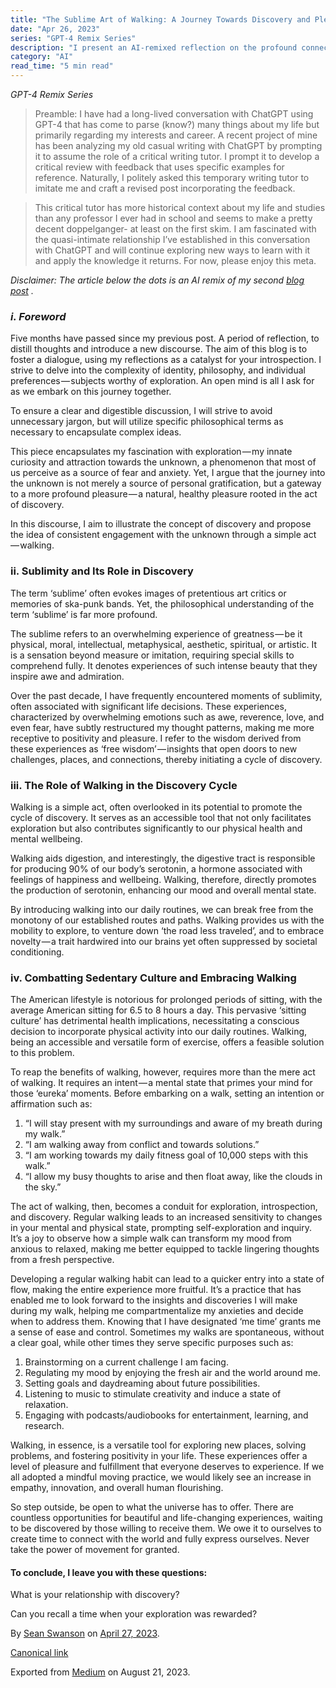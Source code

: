 ```yaml
---
title: "The Sublime Art of Walking: A Journey Towards Discovery and Pleasure"
date: "Apr 26, 2023"
series: "GPT-4 Remix Series"
description: "I present an AI-remixed reflection on the profound connection between the act of walking and the philosophical underpinnings of discovery. Bridging my own personal encounters with moments of sublimity and the sheer simplicity of walking, this article is an ode to exploration, both of the world around us and the world within. Through this writing, I aim to prompt introspection on our relationship with movement, exploration, and the boundless opportunities it offers. Please note, this post is a reimagined version of my earlier writing, crafted with the aid of ChatGPT from the GPT-4 Remix Series."
category: "AI"
read_time: "5 min read"
---
```


_GPT-4 Remix Series_

> Preamble: I have had a long-lived conversation with ChatGPT using GPT-4 that has come to parse (know?) many things about my life but primarily regarding my interests and career. A recent project of mine has been analyzing my old casual writing with ChatGPT by prompting it to assume the role of a critical writing tutor. I prompt it to develop a critical review with feedback that uses specific examples for reference. Naturally, I politely asked this temporary writing tutor to imitate me and craft a revised post incorporating the feedback.

> This critical tutor has more historical context about my life and studies than any professor I ever had in school and seems to make a pretty decent doppelganger- at least on the first skim. I am fascinated with the quasi-intimate relationship I’ve established in this conversation with ChatGPT and will continue exploring new ways to learn with it and apply the knowledge it returns. For now, please enjoy this meta.

_Disclaimer: The article below the dots is an AI remix of my second_ [_blog post_](https://medium.com/@seancswan/on-walking-b0f5c70e1f2) *.*

### _i. Foreword_

Five months have passed since my previous post. A period of reflection, to distill thoughts and introduce a new discourse. The aim of this blog is to foster a dialogue, using my reflections as a catalyst for your introspection. I strive to delve into the complexity of identity, philosophy, and individual preferences — subjects worthy of exploration. An open mind is all I ask for as we embark on this journey together.

To ensure a clear and digestible discussion, I will strive to avoid unnecessary jargon, but will utilize specific philosophical terms as necessary to encapsulate complex ideas.

This piece encapsulates my fascination with exploration — my innate curiosity and attraction towards the unknown, a phenomenon that most of us perceive as a source of fear and anxiety. Yet, I argue that the journey into the unknown is not merely a source of personal gratification, but a gateway to a more profound pleasure — a natural, healthy pleasure rooted in the act of discovery.

In this discourse, I aim to illustrate the concept of discovery and propose the idea of consistent engagement with the unknown through a simple act — walking.

### ii. Sublimity and Its Role in Discovery

The term ‘sublime’ often evokes images of pretentious art critics or memories of ska-punk bands. Yet, the philosophical understanding of the term ‘sublime’ is far more profound.

The sublime refers to an overwhelming experience of greatness — be it physical, moral, intellectual, metaphysical, aesthetic, spiritual, or artistic. It is a sensation beyond measure or imitation, requiring special skills to comprehend fully. It denotes experiences of such intense beauty that they inspire awe and admiration.

Over the past decade, I have frequently encountered moments of sublimity, often associated with significant life decisions. These experiences, characterized by overwhelming emotions such as awe, reverence, love, and even fear, have subtly restructured my thought patterns, making me more receptive to positivity and pleasure. I refer to the wisdom derived from these experiences as ‘free wisdom’ — insights that open doors to new challenges, places, and connections, thereby initiating a cycle of discovery.

### iii. The Role of Walking in the Discovery Cycle

Walking is a simple act, often overlooked in its potential to promote the cycle of discovery. It serves as an accessible tool that not only facilitates exploration but also contributes significantly to our physical health and mental wellbeing.

Walking aids digestion, and interestingly, the digestive tract is responsible for producing 90% of our body’s serotonin, a hormone associated with feelings of happiness and wellbeing. Walking, therefore, directly promotes the production of serotonin, enhancing our mood and overall mental state.

By introducing walking into our daily routines, we can break free from the monotony of our established routes and paths. Walking provides us with the mobility to explore, to venture down ‘the road less traveled’, and to embrace novelty — a trait hardwired into our brains yet often suppressed by societal conditioning.

### iv. Combatting Sedentary Culture and Embracing Walking

The American lifestyle is notorious for prolonged periods of sitting, with the average American sitting for 6.5 to 8 hours a day. This pervasive ‘sitting culture’ has detrimental health implications, necessitating a conscious decision to incorporate physical activity into our daily routines. Walking, being an accessible and versatile form of exercise, offers a feasible solution to this problem.

To reap the benefits of walking, however, requires more than the mere act of walking. It requires an intent — a mental state that primes your mind for those ‘eureka’ moments. Before embarking on a walk, setting an intention or affirmation such as:

1.  “I will stay present with my surroundings and aware of my breath during my walk.”
2.  “I am walking away from conflict and towards solutions.”
3.  “I am working towards my daily fitness goal of 10,000 steps with this walk.”
4.  “I allow my busy thoughts to arise and then float away, like the clouds in the sky.”

The act of walking, then, becomes a conduit for exploration, introspection, and discovery. Regular walking leads to an increased sensitivity to changes in your mental and physical state, prompting self-exploration and inquiry. It’s a joy to observe how a simple walk can transform my mood from anxious to relaxed, making me better equipped to tackle lingering thoughts from a fresh perspective.

Developing a regular walking habit can lead to a quicker entry into a state of flow, making the entire experience more fruitful. It’s a practice that has enabled me to look forward to the insights and discoveries I will make during my walk, helping me compartmentalize my anxieties and decide when to address them. Knowing that I have designated ‘me time’ grants me a sense of ease and control. Sometimes my walks are spontaneous, without a clear goal, while other times they serve specific purposes such as:

1.  Brainstorming on a current challenge I am facing.
2.  Regulating my mood by enjoying the fresh air and the world around me.
3.  Setting goals and daydreaming about future possibilities.
4.  Listening to music to stimulate creativity and induce a state of relaxation.
5.  Engaging with podcasts/audiobooks for entertainment, learning, and research.

Walking, in essence, is a versatile tool for exploring new places, solving problems, and fostering positivity in your life. These experiences offer a level of pleasure and fulfillment that everyone deserves to experience. If we all adopted a mindful moving practice, we would likely see an increase in empathy, innovation, and overall human flourishing.

So step outside, be open to what the universe has to offer. There are countless opportunities for beautiful and life-changing experiences, waiting to be discovered by those willing to receive them. We owe it to ourselves to create time to connect with the world and fully express ourselves. Never take the power of movement for granted.

#### To conclude, I leave you with these questions:

What is your relationship with discovery?

Can you recall a time when your exploration was rewarded?

By [Sean Swanson](https://medium.com/@seancswan) on [April 27, 2023](https://medium.com/p/fcab68153ecb).

[Canonical link](https://medium.com/@seancswan/the-sublime-art-of-walking-a-journey-towards-discovery-and-pleasure-fcab68153ecb)

Exported from [Medium](https://medium.com) on August 21, 2023.
